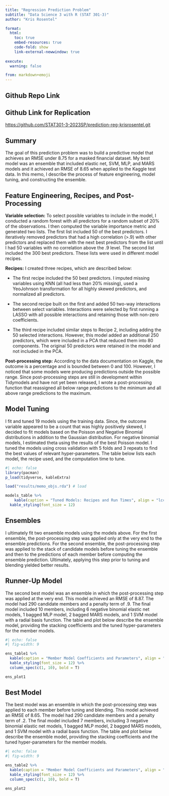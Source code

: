 ```yaml
---
title: "Regression Prediction Problem"
subtitle: "Data Science 3 with R (STAT 301-3)"
author: "Kris Rosentel"

format:
  html:
    toc: true
    embed-resources: true
    code-fold: show
    link-external-newwindow: true
    
execute:
  warning: false

from: markdown+emoji  
---
```


## Github Repo Link

::: {.callout-note icon="false"}
## Github Link for Replication

[https://github.com/STAT301-3-2023SP/prediction-reg-krisrosentel.git](https://github.com/STAT301-3-2023SP/prediction-reg-krisrosentel.git)

:::

## Summary

The goal of this prediction problem was to build a predictive model that achieves an RMSE under 8.75 for a masked financial dataset. My best model was an ensemble that included elastic net, SVM, MLP, and MARS models and it achieved an RMSE of 8.65 when applied to the Kaggle test data. In this memo, I describe the process of feature engineering, model tuning, and constructing the ensemble.

## Feature Engineering, Recipes, and Post-Processing

**Variable selection:** To select possible variables to include in the model, I conducted a random forest with all predictors for a random subset of 20% of the observations. I then computed the variable importance metric and generated two lists. The first list included 50 of the best predictors. I iteratively removed predictors that had a high correlation (\>.9) with other predictors and replaced them with the next best predictors from the list until I had 50 variables with no correlation above the .9 level. The second list included the 300 best predictors. These lists were used in different model recipes.

**Recipes:** I created three recipes, which are described below: 

- The first recipe included the 50 best predictors. I imputed missing variables using KNN (all had less than 20% missing), used a YeoJohnson transformation for all highly skewed predictors, and normalized all predictors. 

- The second recipe built on the first and added 50 two-way interactions between select variables. Interactions were selected by first running a LASSO with all possible interactions and retaining those with non-zero coefficients. 

- The third recipe included similar steps to Recipe 2, including adding the 50 selected interactions. However, this model added an additional 250 predictors, which were included in a PCA that reduced them into 80 components. The original 50 predictors were retained in the model and not included in the PCA.

**Post-processing step:** According to the data documentation on Kaggle, the outcome is a percentage and is bounded between 0 and 100. However, I noticed that some models were producing predictions outside the possible range. Since post-processing steps are still in development within Tidymodels and have not yet been released, I wrote a post-processing function that reassigned all below range predictions to the minimum and all above range predictions to the maximum.

## Model Tuning

I fit and tuned 19 models using the training data. Since, the outcome variable appeared to be a count that was highly positively skewed, I decided to fit models based on the Poisson and Negative Binomial distributions in addition to the Gaussian distribution. For negative binomial models, I estimated theta using the results of the best Poisson model. I tuned the models using cross validation with 5 folds and 3 repeats to find the best values of relevant hyper-parameters. The table below lists each model, the recipe used, and the computation time to tune.

```r
#| echo: false
library(pacman)
p_load(tidyverse, kableExtra)

load("results/memo_objs.rda") # load

models_table %>% 
    kable(caption = "Tuned Models: Recipes and Run Times", align = "lcc") %>% 
  kable_styling(font_size = 12)
```

## Ensembles

I ultimately fit two ensemble models using the models above. For the first ensemble, the post-processing step was applied only at the very end to the ensemble predictions. For the second ensemble, the post-processing step was applied to the stack of candidate models before tuning the ensemble and then to the predictions of each member before computing the ensemble prediction. Ultimately, applying this step prior to tuning and blending yielded better results.

## Runner-Up Model

The second best model was an ensemble in which the post-processing step was applied at the very end. This model achieved an RMSE of 8.87. The model had 290 candidate members and a penalty term of .9. The final model included 10 members, including 6 negative binomial elastic net models, 1 bagged MLP model, 2 bagged MARS models, and 1 SVM model with a radial basis function. The table and plot below describe the ensemble model, providing the stacking coefficients and the tuned hyper-parameters for the member models.

```r
#| echo: false
#| fig-width: 9

ens_table1 %>% 
  kable(caption = "Member Model Coefficients and Parameters", align = "lccccccccc") %>% 
  kable_styling(font_size = 12) %>% 
  column_spec(c(1, 10), bold = T) 

ens_plot1
```

## Best Model

The best model was an ensemble in which the post-processing step was applied to each member before tuning and blending. This model achieved an RMSE of 8.65. The model had 290 candidate members and a penalty term of .2. The final model included 7 members, including 3 negative binomial elastic net models, 1 bagged MLP model, 2 bagged MARS models, and 1 SVM model with a radial basis function. The table and plot below describe the ensemble model, providing the stacking coefficients and the tuned hyper-parameters for the member models.

```r
#| echo: false
#| fig-width: 9

ens_table2 %>% 
  kable(caption = "Member Model Coefficients and Parameters", align = "lccccccccc") %>% 
  kable_styling(font_size = 12) %>% 
  column_spec(c(1, 10), bold = T)  

ens_plot2
```
